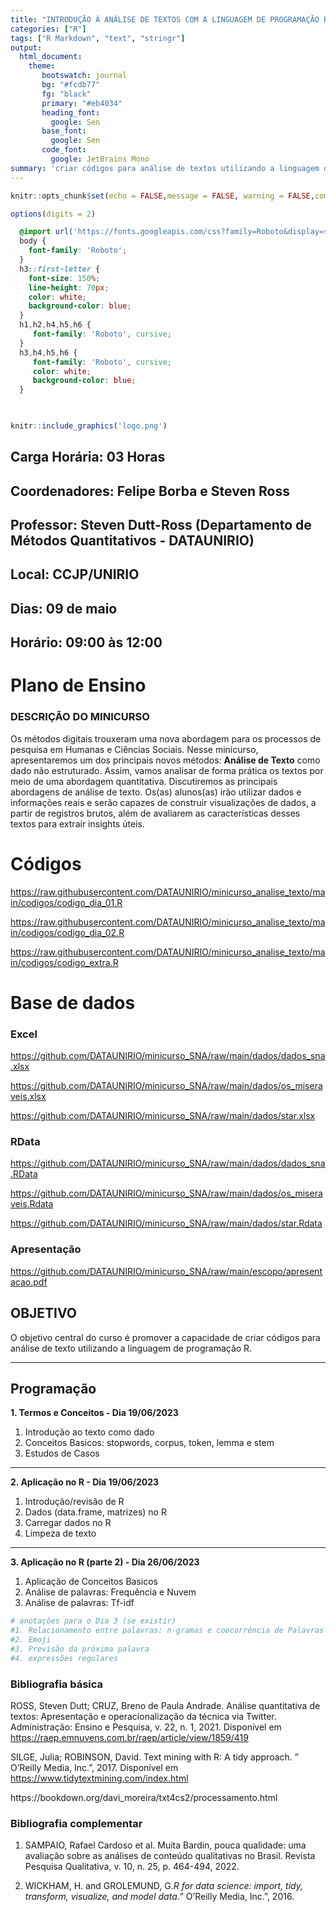 ```yaml
---
title: "INTRODUÇÃO À ANÁLISE DE TEXTOS COM A LINGUAGEM DE PROGRAMAÇÃO R"
categories: ["R"]
tags: ["R Markdown", "text", "stringr"]
output:
  html_document:
    theme:
       bootswatch: journal
       bg: "#fcdb77"
       fg: "black"
       primary: "#eb4034"
       heading_font: 
         google: Sen
       base_font:
         google: Sen
       code_font:
         google: JetBrains Mono
summary: 'criar códigos para análise de textos utilizando a linguagem de programação R.'
---
```


```r
knitr::opts_chunk$set(echo = FALSE,message = FALSE, warning = FALSE,comment = NA)

options(digits = 2)
```

```css
  @import url('https://fonts.googleapis.com/css?family=Roboto&display=swap');
  body {
    font-family: 'Roboto';
  }
  h3::first-letter {
    font-size: 150%;
    line-height: 70px;
    color: white;
    background-color: blue;
  }
  h1,h2,h4,h5,h6 {
     font-family: 'Roboto', cursive;
  }
  h3,h4,h5,h6 {
     font-family: 'Roboto', cursive;
     color: white;
     background-color: blue;
  }

  

```
  


```r
knitr::include_graphics('logo.png')
```


## Carga Horária: 03 Horas

## Coordenadores:  Felipe Borba e Steven Ross

## Professor: Steven Dutt-Ross  (Departamento de Métodos Quantitativos - DATAUNIRIO)

## Local: CCJP/UNIRIO

## Dias: 09 de maio

## Horário: 09:00 às 12:00


# Plano de Ensino

### DESCRIÇÃO DO MINICURSO

Os métodos digitais trouxeram uma nova abordagem para os processos de pesquisa em Humanas e Ciências Sociais. Nesse minicurso, apresentaremos um dos principais novos métodos: **Análise de Texto** como dado não estruturado. Assim, vamos analisar de forma prática os textos por meio de uma abordagem quantitativa. Discutiremos as principais abordagens de análise de texto. Os(as) alunos(as) irão utilizar dados e informações reais e serão capazes de construir visualizações de dados, a partir de registros brutos, além de avaliarem as características desses textos para extrair insights úteis.      
   
   
# Códigos 

[https://raw.githubusercontent.com/DATAUNIRIO/minicurso_analise_texto/main/codigos/codigo_dia_01.R](https://raw.githubusercontent.com/DATAUNIRIO/minicurso_analise_texto/main/codigos/codigo_dia_01.R)

[https://raw.githubusercontent.com/DATAUNIRIO/minicurso_analise_texto/main/codigos/codigo_dia_02.R](https://raw.githubusercontent.com/DATAUNIRIO/minicurso_analise_texto/main/codigos/codigo_dia_02.R)

[https://raw.githubusercontent.com/DATAUNIRIO/minicurso_analise_texto/main/codigos/codigo_extra.R](https://raw.githubusercontent.com/DATAUNIRIO/minicurso_analise_texto/main/codigos/codigo_extra.R)   
   
   
# Base de dados 

### Excel

[https://github.com/DATAUNIRIO/minicurso_SNA/raw/main/dados/dados_sna.xlsx](https://github.com/DATAUNIRIO/minicurso_SNA/raw/main/dados/dados_sna.xlsx)
   
   
  
[https://github.com/DATAUNIRIO/minicurso_SNA/raw/main/dados/os_miseraveis.xlsx](https://github.com/DATAUNIRIO/minicurso_SNA/raw/main/dados/os_miseraveis.xlsx)
  
   
[https://github.com/DATAUNIRIO/minicurso_SNA/raw/main/dados/star.xlsx](https://github.com/DATAUNIRIO/minicurso_SNA/raw/main/dados/star.xlsx)

### RData

[https://github.com/DATAUNIRIO/minicurso_SNA/raw/main/dados/dados_sna.RData](https://github.com/DATAUNIRIO/minicurso_SNA/raw/main/dados/dados_sna.RData)  
  
   
[https://github.com/DATAUNIRIO/minicurso_SNA/raw/main/dados/os_miseraveis.Rdata](https://github.com/DATAUNIRIO/minicurso_SNA/raw/main/dados/os_miseraveis.Rdata)   
   
  
[https://github.com/DATAUNIRIO/minicurso_SNA/raw/main/dados/star.Rdata](https://github.com/DATAUNIRIO/minicurso_SNA/raw/main/dados/star.Rdata)


### Apresentação

[https://github.com/DATAUNIRIO/minicurso_SNA/raw/main/escopo/apresentacao.pdf](https://github.com/DATAUNIRIO/minicurso_SNA/raw/main/escopo/apresentacao.pdf)

## OBJETIVO

O objetivo central do curso é promover a capacidade de criar códigos para análise de texto utilizando a linguagem de programação R.



*** 

## Programação

**1. Termos e Conceitos - Dia 19/06/2023**

1.  Introdução ao texto como dado
2.  Conceitos Basicos: stopwords, corpus, token, lemma e stem
3.  Estudos de Casos      

***

**2. Aplicação no R - Dia 19/06/2023**  

1.  Introdução/revisão de R  
2.  Dados (data.frame, matrizes) no R   
3.  Carregar dados no R   
4.  Limpeza de texto

*** 

**3. Aplicação no R (parte 2) - Dia 26/06/2023**

1. Aplicação de Conceitos Basicos   
2. Análise de palavras: Frequência e Nuvem   
3. Análise de palavras: Tf-idf   


```r
# anotações para o Dia 3 (se existir)
#1. Relacionamento entre palavras: n-gramas e coocorrência de Palavras
#2. Emoji
#3. Previsão da próxima palavra
#4. expressões regulares
```


### Bibliografia básica

ROSS, Steven Dutt; CRUZ, Breno de Paula Andrade. Análise quantitativa de textos: Apresentação e operacionalização da técnica via Twitter. Administração: Ensino e Pesquisa, v. 22, n. 1, 2021. Disponível em [https://raep.emnuvens.com.br/raep/article/view/1859/419](https://raep.emnuvens.com.br/raep/article/view/1859/419)

SILGE, Julia; ROBINSON, David. Text mining with R: A tidy approach. " O'Reilly Media, Inc.", 2017. Disponível em [https://www.tidytextmining.com/index.html](https://www.tidytextmining.com/index.html)


https://bookdown.org/davi_moreira/txt4cs2/processamento.html


### Bibliografia complementar

1. SAMPAIO, Rafael Cardoso et al. Muita Bardin, pouca qualidade: uma avaliação sobre as análises de conteúdo qualitativas no Brasil. Revista Pesquisa Qualitativa, v. 10, n. 25, p. 464-494, 2022.

2. WICKHAM, H. and GROLEMUND, G.*R for data science: import, tidy, transform, visualize, and model data.*" O'Reilly Media, Inc.", 2016.


